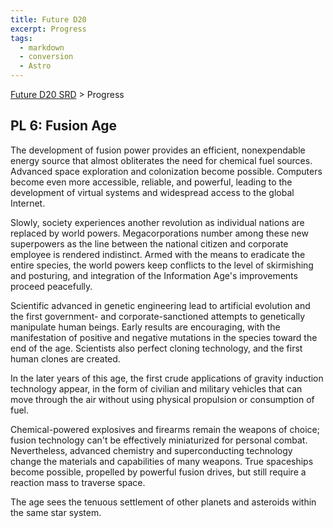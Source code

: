 ```yaml
---
title: Future D20
excerpt: Progress
tags:
  - markdown
  - conversion
  - Astro
---
```






[Future D20 SRD]( / ) > Progress




## PL 6: Fusion Age


The development of fusion power provides an efficient, nonexpendable energy source that almost obliterates the need for chemical fuel sources. Advanced space exploration and colonization become possible. Computers become even more accessible, reliable, and powerful, leading to the development of virtual systems and widespread access to the global Internet.


Slowly, society experiences another revolution as individual nations are replaced by world powers. Megacorporations number among these new superpowers as the line between the national citizen and corporate employee is rendered indistinct. Armed with the means to eradicate the entire species, the world powers keep conflicts to the level of skirmishing and posturing, and integration of the Information Age's improvements proceed peacefully.


Scientific advanced in genetic engineering lead to artificial evolution and the first government- and corporate-sanctioned attempts to genetically manipulate
human beings. Early results are encouraging, with the manifestation of positive and negative mutations in the species toward the end of the age. Scientists also perfect cloning technology, and the first human clones are created.


In the later years of this age, the first crude applications of gravity induction technology appear, in the form of civilian and military vehicles that can move through the air without using physical propulsion or consumption of fuel.


Chemical-powered explosives and firearms remain the weapons of choice; fusion technology can't be effectively miniaturized for personal combat. Nevertheless,
advanced chemistry and superconducting technology change the materials and capabilities of many weapons. True spaceships become possible, propelled by powerful fusion drives, but still require a reaction mass to traverse space.


The age sees the tenuous settlement of other planets and asteroids within the same star system.



